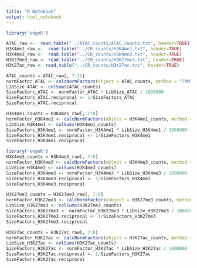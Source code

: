 ---
title: "R Notebook"
output: html_notebook
---

```{r}
library('edgeR')

ATAC_raw <-  read.table("../ATAC_counts/ATAC_counts.txt", header=TRUE)
H3K4me1_raw <-  read.table("../CR_counts/H3K4me1.txt", header=TRUE)
H3K4me3_raw <-  read.table("../CR_counts/H3K4me3.txt", header=TRUE)
H3K27me3_raw <- read.table("../CR_counts/H3K27me3.txt", header=TRUE)
H3K27ac_raw <- read.table("../CR_counts/H3K27ac.txt", header=TRUE)
```

```{r}
ATAC_counts = ATAC_raw[, 7:15]
normFactor_ATAC <- calcNormFactors(object = ATAC_counts, method = "TMM")
LibSize_ATAC <- colSums(ATAC_counts)
SizeFactors_ATAC <- normFactor_ATAC * LibSize_ATAC / 1000000
SizeFactors_ATAC.reciprocal <- 1/SizeFactors_ATAC
SizeFactors_ATAC.reciprocal
```

```{r}
H3K4me1_counts = H3K4me1_raw[, 7:8]
normFactor_H3K4me1 <- calcNormFactors(object = H3K4me1_counts, method = "TMM")
LibSize_H3K4me1 <- colSums(H3K4me1_counts)
SizeFactors_H3K4me1 <- normFactor_H3K4me1 * LibSize_H3K4me1 / 1000000
SizeFactors_H3K4me1.reciprocal <- 1/SizeFactors_H3K4me1
SizeFactors_H3K4me1.reciprocal
```

```{r}
library('edgeR')
H3K4me3_counts = H3K4me3_raw[, 7:8]
normFactor_H3K4me3 <- calcNormFactors(object = H3K4me3_counts, method = "TMM")
LibSize_H3K4me3 <- colSums(H3K4me3_counts)
SizeFactors_H3K4me3 <- normFactor_H3K4me3 * LibSize_H3K4me3 / 1000000
SizeFactors_H3K4me3.reciprocal <- 1/SizeFactors_H3K4me3
SizeFactors_H3K4me3.reciprocal
```

```{r}
H3K27me3_counts = H3K27me3_raw[, 7:8]
normFactor_H3K27me3 <- calcNormFactors(object = H3K27me3_counts, method = "TMM")
LibSize_H3K27me3 <- colSums(H3K27me3_counts)
SizeFactors_H3K27me3 <- normFactor_H3K27me3 * LibSize_H3K27me3 / 1000000
SizeFactors_H3K27me3.reciprocal <- 1/SizeFactors_H3K27me3
SizeFactors_H3K27me3.reciprocal
```

```{r}
H3K27ac_counts = H3K27ac_raw[, 7:8]
normFactor_H3K27ac <- calcNormFactors(object = H3K27ac_counts, method = "TMM")
LibSize_H3K27ac <- colSums(H3K27ac_counts)
SizeFactors_H3K27ac <- normFactor_H3K27ac * LibSize_H3K27ac / 1000000
SizeFactors_H3K27ac.reciprocal <- 1/SizeFactors_H3K27ac
SizeFactors_H3K27ac.reciprocal
```